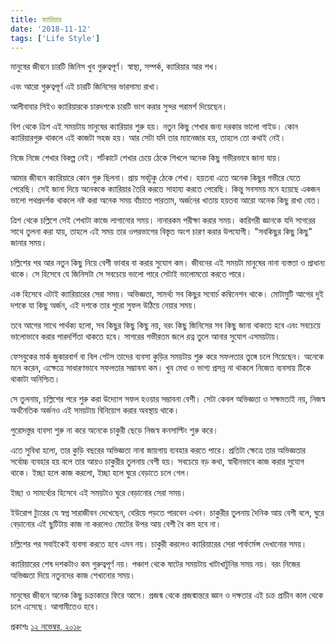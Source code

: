 ```yaml
---
title: ক্যারিয়ার
date: '2018-11-12'
tags: ['Life Style']
---
```


মানুষের জীবনে চারটি জিনিস খুব গুরুত্বপূর্ণ। স্বাস্থ্য, সম্পর্ক, ক্যারিয়ার আর শখ।

এবং আরো গুরুত্বপূর্ণ এই চারটি জিনিসের ভারসাম্য রাখা।

আলীবাবার সিইও ক্যারিয়ারকে চারদশকে চারটি ভাগ করার সুন্দর পরামর্শ দিয়েছেন।

বিশ থেকে ত্রিশ এই সময়টায় মানুষের ক্যারিয়ার শুরু হয়। নতুন কিছু শেখার জন্য দরকার ভালো গাইড। কোন ক্যারিয়ারগুরু থাকলে এই কাজটা সহজ হয়। আর সেটা যদি তার ম্যানেজার হয়, তাহলে তো কথাই নেই।

নিজে নিজে শেখার বিকল্প নেই। শর্টকাটে শেখার চেয়ে ঠেকে শিখলে অনেক কিছু গভীরভাবে জানা যায়।

আমার জীবনে ক্যারিয়ারে কোন গুরু ছিলনা। প্রায় সবটুকু ঠেকে শেখা। হয়তবা এতে অনেক কিছুর গভীরে যেতে পেরেছি। সেই জানা দিয়ে অনেককে ক্যারিয়ার তৈরি করতে সাহায্য করতে পেরেছি। কিন্তু সবসময় মনে হয়েছে একজন ভালো পথপ্রদর্শক থাকলে নষ্ট করা অনেক সময় বাঁচাতে পারতাম, অর্জনের খাতায় হয়তবা আরো অনেক কিছু রাখা যেত।

ত্রিশ থেকে চল্লিশে সেই শেখাটা কাজে লাগানোর সময়। নানারকম পরীক্ষা করার সময়। কারিগরী জ্ঞানকে যদি সাগরের সাথে তুলনা করা যায়, তাহলে এই সময় তার ওপরভাগের বিস্তৃত অংশ চারণ করার উপযোগী। "সবকিছুর কিছু কিছু" জানার সময়।

চল্লিশের পর আর নতুন কিছু নিয়ে বেশী ভাবার বা করার সুযোগ কম। জীবনের এই সময়টা মানুষের নানা ব্যস্ততা ও প্রাধান্য থাকে। সে হিসেবে যে জিনিসটা সে সবচেয়ে ভালো পারে সেটাই ভালোমতো করতে পারে।

এক হিসেবে এটাই ক্যারিয়ারের সেরা সময়। অভিজ্ঞতা, সামর্থ্য সব কিছুর সবোর্চ কম্বিনেশন থাকে। মোটামুটি আগের দুই দশকে যা কিছু অর্জন, এই দশকে তার পুরো সুফল উঠিয়ে নেয়ার সময়।

তবে আগের সাথে পার্থক্য হলো, সব কিছুর কিছু কিছু নয়, বরং কিছু জিনিসের সব কিছু জানা থাকতে হবে এবং সবচেয়ে ভালোভাবে করার পারদর্শিতা থাকতে হবে। সাগরের গভীরতম জলে রত্ন তুলে আনার সুযোগ এসময়টায়।

ফেসবুকের মার্ক জুকারবার্গ বা বিল গেটস তাদের ব্যবসা কুড়ির সময়টায় শুরু করে সফলতার তুঙ্গে চলে গিয়েছেন। অনেকে মনে করেন, এক্ষেত্রে সাধারণভাবে সফলতার সম্ভাবনা কম। খুব মেধা ও ভাগ্য প্রসন্ন না থাকলে নিজেত ব্যবসায় টিকে থাকাটা অনিশ্চিত।

সে তুলনায়, চল্লিশের পরে শুরু করা উদ্যোগ সফল হওয়ার সম্ভাবনা বেশী। সেটা কেবল অভিজ্ঞতা ও সক্ষমতাই নয়, নিজস্ব অর্থনৈতিক অর্জনও এই সময়টায় বিনিয়োগ করার অবস্থায় থাকে।

পুরোদস্তুর ব্যবসা শুরু না করে অনেকে চাকুরী ছেড়ে নিজস্ব কনসাল্টিং শুরু করে।

এতে সুবিধা হলো, তার কুড়ি বছরের অভিজ্ঞতা নানা জায়গায় ব্যবহার করতে পারে। প্রতিটা ক্ষেত্রে তার অভিজ্ঞতার সর্বোচ্চ ব্যবহার হয় বলে তার আয়ও চাকুরীর তুলনায় বেশী হয়। সবচেয়ে বড় কথা, স্বাধীনভাবে কাজ করার সুযোগ থাকে। ইচ্ছা হলে কাজ করলো, ইচ্ছা হলে ঘুরে বেড়াতে চলে গেল।

ইচ্ছা ও সামর্থ্যের হিসেবে এই সময়টাও ঘুরে বেড়ানোর সেরা সময়।

ইউরোপ ট্যুরের যে স্বপ্ন সারাজীবন দেখেছেন, বেরিয়ে পড়তে পারবেন এখন। চাকুরীর তুলনায় দৈনিক আয় বেশী বলে, ঘুরে বেড়ানোর এই ছুটিটায় কাজ না করলেও মোটের উপর আয় বেশী বৈ কম হবে না।

চল্লিশের পর সবাইকেই ব্যবসা করতে হবে এমন নয়। চাকুরী করলেও ক্যারিয়ারের সেরা পার্ফর্মেন্স দেখানোর সময়।

ক্যারিয়ারের শেষ দশকটাও কম গুরুত্বপূর্ণ নয়। পঞ্চাশ থেকে ষাটের সময়টায় খাটাখাটুনির সময় নয়। বরং নিজের অভিজ্ঞতা দিয়ে নতুনদের কাজ শেখানোর সময়।

মানুষের জীবনে অনেক কিছু চক্রাকারে ফিরে আসে। প্রজন্ম থেকে প্রজন্মান্তরে জ্ঞান ও দক্ষতার এই চক্র প্রাচীন কাল থেকে চলে এসেছে। আগামীতেও হবে।

প্রকাশঃ [১২ নভেম্বর, ২০১৮](https://www.facebook.com/ashraful.alam/posts/10155576500300583)